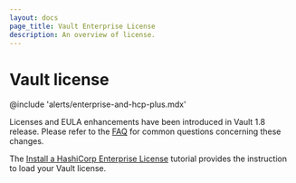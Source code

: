 ```yaml
---
layout: docs
page_title: Vault Enterprise License
description: An overview of license.
---
```


# Vault license

@include 'alerts/enterprise-and-hcp-plus.mdx'

Licenses and EULA enhancements have been introduced in Vault 1.8 release. Please refer to the [FAQ](/vault/docs/enterprise/license/faq) for common questions concerning these changes.

The [Install a HashiCorp Enterprise License](/vault/tutorials/enterprise/hashicorp-enterprise-license) tutorial provides the instruction to load your Vault license.
